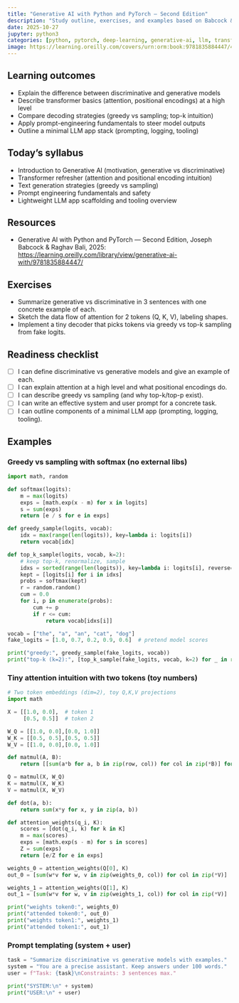 ```yaml
---
title: "Generative AI with Python and PyTorch — Second Edition"
description: "Study outline, exercises, and examples based on Babcock & Bali (O’Reilly, 2025)."
date: 2025-10-27
jupyter: python3
categories: [python, pytorch, deep-learning, generative-ai, llm, transformers]
image: https://learning.oreilly.com/covers/urn:orm:book:9781835884447/400w/
---
```


## Learning outcomes

-   Explain the difference between discriminative and generative models
-   Describe transformer basics (attention, positional encodings) at a high level
-   Compare decoding strategies (greedy vs sampling; top-k intuition)
-   Apply prompt-engineering fundamentals to steer model outputs
-   Outline a minimal LLM app stack (prompting, logging, tooling) 

## Today's syllabus

-   Introduction to Generative AI (motivation, generative vs discriminative)
-   Transformer refresher (attention and positional encoding intuition)
-   Text generation strategies (greedy vs sampling)
-   Prompt engineering fundamentals and safety
-   Lightweight LLM app scaffolding and tooling overview

## Resources

-   Generative AI with Python and PyTorch — Second Edition, Joseph Babcock & Raghav Bali, 2025: <https://learning.oreilly.com/library/view/generative-ai-with/9781835884447/>

## Exercises

-   Summarize generative vs discriminative in 3 sentences with one concrete example of each.
-   Sketch the data flow of attention for 2 tokens (Q, K, V), labeling shapes.
-   Implement a tiny decoder that picks tokens via greedy vs top-k sampling from fake logits.

## Readiness checklist

-   [ ] I can define discriminative vs generative models and give an example of each.
-   [ ] I can explain attention at a high level and what positional encodings do.
-   [ ] I can describe greedy vs sampling (and why top-k/top-p exist).
-   [ ] I can write an effective system and user prompt for a concrete task.
-   [ ] I can outline components of a minimal LLM app (prompting, logging, tooling).

## Examples

### Greedy vs sampling with softmax (no external libs)

```python
import math, random

def softmax(logits):
    m = max(logits)
    exps = [math.exp(x - m) for x in logits]
    s = sum(exps)
    return [e / s for e in exps]

def greedy_sample(logits, vocab):
    idx = max(range(len(logits)), key=lambda i: logits[i])
    return vocab[idx]

def top_k_sample(logits, vocab, k=2):
    # keep top-k, renormalize, sample
    idxs = sorted(range(len(logits)), key=lambda i: logits[i], reverse=True)[:k]
    kept = [logits[i] for i in idxs]
    probs = softmax(kept)
    r = random.random()
    cum = 0.0
    for i, p in enumerate(probs):
        cum += p
        if r <= cum:
            return vocab[idxs[i]]

vocab = ["the", "a", "an", "cat", "dog"]
fake_logits = [1.0, 0.7, 0.2, 0.9, 0.6]  # pretend model scores

print("greedy:", greedy_sample(fake_logits, vocab))
print("top-k (k=2):", [top_k_sample(fake_logits, vocab, k=2) for _ in range(5)])
```

### Tiny attention intuition with two tokens (toy numbers)

```python
# Two token embeddings (dim=2), toy Q,K,V projections
import math

X = [[1.0, 0.0],  # token 1
     [0.5, 0.5]]  # token 2

W_Q = [[1.0, 0.0],[0.0, 1.0]]
W_K = [[0.5, 0.5],[0.5, 0.5]]
W_V = [[1.0, 0.0],[0.0, 1.0]]

def matmul(A, B):
    return [[sum(a*b for a, b in zip(row, col)) for col in zip(*B)] for row in A]

Q = matmul(X, W_Q)
K = matmul(X, W_K)
V = matmul(X, W_V)

def dot(a, b):
    return sum(x*y for x, y in zip(a, b))

def attention_weights(q_i, K):
    scores = [dot(q_i, k) for k in K]
    m = max(scores)
    exps = [math.exp(s - m) for s in scores]
    Z = sum(exps)
    return [e/Z for e in exps]

weights_0 = attention_weights(Q[0], K)
out_0 = [sum(w*v for w, v in zip(weights_0, col)) for col in zip(*V)]

weights_1 = attention_weights(Q[1], K)
out_1 = [sum(w*v for w, v in zip(weights_1, col)) for col in zip(*V)]

print("weights token0:", weights_0)
print("attended token0:", out_0)
print("weights token1:", weights_1)
print("attended token1:", out_1)
```

### Prompt templating (system + user)

```python
task = "Summarize discriminative vs generative models with examples."
system = "You are a precise assistant. Keep answers under 100 words."
user = f"Task: {task}\nConstraints: 3 sentences max."

print("SYSTEM:\n" + system)
print("USER:\n" + user)
```

